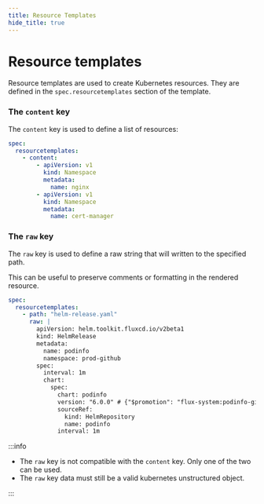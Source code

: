 ```yaml
---
title: Resource Templates
hide_title: true
---
```



# Resource templates <TierLabel tiers="Enterprise" />

Resource templates are used to create Kubernetes resources. They are defined in the `spec.resourcetemplates` section of the template.

### The `content` key

The `content` key is used to define a list of resources:

```yaml
spec:
  resourcetemplates:
    - content:
        - apiVersion: v1
          kind: Namespace
          metadata:
            name: nginx
        - apiVersion: v1
          kind: Namespace
          metadata:
            name: cert-manager
```

### The `raw` key

The `raw` key is used to define a raw string that will written to the specified path.

This can be useful to preserve comments or formatting in the rendered resource.

```yaml
spec:
  resourcetemplates:
    - path: "helm-release.yaml"
      raw: |
        apiVersion: helm.toolkit.fluxcd.io/v2beta1
        kind: HelmRelease
        metadata:
          name: podinfo
          namespace: prod-github
        spec:
          interval: 1m
          chart:
            spec:
              chart: podinfo
              version: "6.0.0" # {"$promotion": "flux-system:podinfo-github:prod"}
              sourceRef:
                kind: HelmRepository
                name: podinfo
              interval: 1m
```

:::info

- The `raw` key is not compatible with the `content` key. Only one of the two can be used.
- The `raw` key data must still be a valid kubernetes unstructured object.

:::
